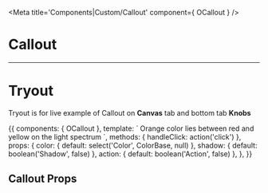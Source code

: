 


<Meta title='Components|Custom/Callout' component={ OCallout } />

# Callout


<hr/>


# Tryout

Tryout is for live example of Callout on **Canvas** tab and bottom tab **Knobs**

<Story name='Tryout'>
  {{
    components: { OCallout },
    template: `<o-callout :color="color" :shadow="shadow" :action="action" @click="handleClick">
      Orange color lies between red and yellow on the light spectrum
    </o-callout>`,
    methods: { handleClick: action('click') },
    props: {
      color: {
        default: select('Color', ColorBase, null)
      },
      shadow: {
        default: boolean('Shadow', false)
      },
      action: {
        default: boolean('Action', false)
      },
    },
  }}
</Story>


## Callout Props

<Props of={OCallout} />

